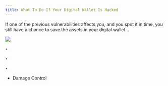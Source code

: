 ```yaml
---
title: What To Do If Your Digital Wallet Is Hacked
---
```


If one of the previous vulnerabilities affects you, and you spot it in time, you still have a chance to save the assets in your digital wallet...

![](/assets/10.jpg)

‣ <Nutshell children="Revoke Allowances" glossaryEntry="content/glossary/CH2-Revoke-Allowances.mdx" />

‣ <Nutshell children="Update Credentials" glossaryEntry="content/glossary/CH2-Update-Credentials.mdx" />

‣ <Nutshell children="Transfer NFTs" glossaryEntry="content/glossary/CH2-Transfer-NFTs.mdx" />

* Damage Control

